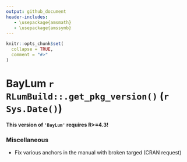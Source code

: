 ```yaml
---
output: github_document
header-includes:
   - \usepackage{amsmath}
   - \usepackage{amssymb}
---
```

<!-- NEWS.md was auto-generated by NEWS.Rmd. Please DO NOT edit by hand!-->

```r
knitr::opts_chunk$set(
  collapse = TRUE,
  comment = "#>"
)
```

# BayLum `r RLumBuild::.get_pkg_version()` (`r Sys.Date()`)

**This version of `'BayLum'` requires R>=4.3!**


### Miscellaneous 
* Fix various anchors in the manual with broken targed (CRAN request) 

